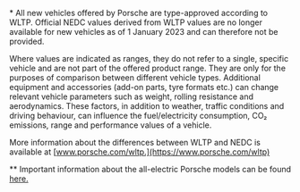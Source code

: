 \* All new vehicles offered by Porsche are type-approved according to WLTP.
Official NEDC values derived from WLTP values are no longer available for new
vehicles as of 1 January 2023 and can therefore not be provided.

Where values are indicated as ranges, they do not refer to a single, specific
vehicle and are not part of the offered product range. They are only for the
purposes of comparison between different vehicle types. Additional equipment and
accessories (add-on parts, tyre formats etc.) can change relevant vehicle
parameters such as weight, rolling resistance and aerodynamics. These factors,
in addition to weather, traffic conditions and driving behaviour, can influence
the fuel/electricity consumption, CO₂ emissions, range and performance values of
a vehicle.

More information about the differences between WLTP and NEDC is available at
[www.porsche.com/wltp.](https://www.porsche.com/wltp)

\*\* Important information about the all-electric Porsche models can be found
[here.](https://www.porsche.com/international/accessoriesandservice/porscheservice/vehicleinformation/bev/)
